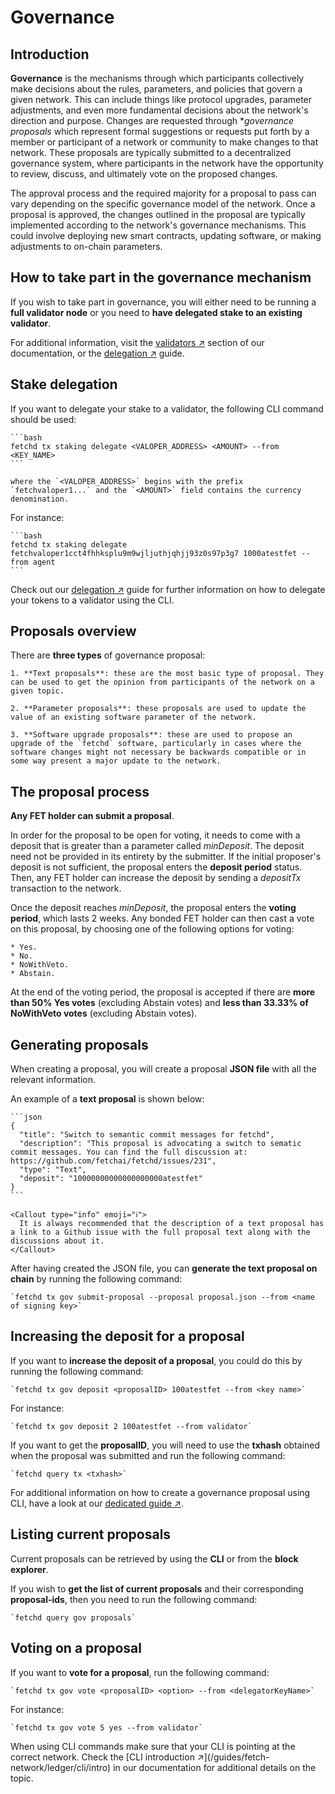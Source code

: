 
# Governance

## Introduction

**Governance** is the mechanisms through which participants collectively make decisions about the rules, parameters, and policies that govern a given network. This can include things like protocol upgrades, parameter adjustments, and even more fundamental decisions about the network's direction and purpose. Changes are requested through **governance proposals* which represent formal suggestions or requests put forth by a member or participant of a network or community to make changes to that network. These proposals are typically submitted to a decentralized governance system, where participants in the network have the opportunity to review, discuss, and ultimately vote on the proposed changes.

The approval process and the required majority for a proposal to pass can vary depending on the specific governance model of the network. Once a proposal is approved, the changes outlined in the proposal are typically implemented according to the network's governance mechanisms. This could involve deploying new smart contracts, updating software, or making adjustments to on-chain parameters.

## How to take part in the governance mechanism

If you wish to take part in governance, you will either need to be running a **full validator node** or you need to **have delegated stake to an existing validator**.

For additional information, visit the [validators ↗️](/concepts/fetch-network/ledger/validators) section of our documentation, or the [delegation ↗️](/guides/fetch-network/ledger/cli/delegator#how-to-delegate-tokens) guide.

## Stake delegation

If you want to delegate your stake to a validator, the following CLI command should be used:

    ```bash
    fetchd tx staking delegate <VALOPER_ADDRESS> <AMOUNT> --from <KEY_NAME>
    ```

    where the `<VALOPER_ADDRESS>` begins with the prefix `fetchvaloper1...` and the `<AMOUNT>` field contains the currency denomination.

For instance:

    ```bash
    fetchd tx staking delegate fetchvaloper1cct4fhhksplu9m9wjljuthjqhjj93z0s97p3g7 1000atestfet --from agent
    ```

Check out our [delegation ↗️](/guides/fetch-network/ledger/cli/delegator#how-to-delegate-tokens) guide for further information on how to delegate your tokens to a validator using the CLI.

## Proposals overview

There are **three types** of governance proposal:

    1. **Text proposals**: these are the most basic type of proposal. They can be used to get the opinion from participants of the network on a given topic.

    2. **Parameter proposals**: these proposals are used to update the value of an existing software parameter of the network.

    3. **Software upgrade proposals**: these are used to propose an upgrade of the `fetchd` software, particularly in cases where the software changes might not necessary be backwards compatible or in some way present a major update to the network.

## The proposal process

**Any FET holder can submit a proposal**.

In order for the proposal to be open for voting, it needs to come with a deposit that is greater than a parameter called _minDeposit_. The deposit need not be provided in its entirety by the submitter. If the initial proposer's deposit is not sufficient, the proposal enters the **deposit period** status. Then, any FET holder can increase the deposit by sending a _depositTx_ transaction to the network.

Once the deposit reaches _minDeposit_, the proposal enters the **voting period**, which lasts 2 weeks. Any bonded FET holder can then cast a vote on this proposal, by choosing one of the following options for voting:

    * Yes.
    * No.
    * NoWithVeto.
    * Abstain.

At the end of the voting period, the proposal is accepted if there are **more than 50% Yes votes** (excluding Abstain votes) and **less than 33.33% of NoWithVeto votes** (excluding Abstain votes).

## Generating proposals

When creating a proposal, you will create a proposal **JSON file** with all the relevant information.

An example of a **text proposal** is shown below:

    ```json
    {
      "title": "Switch to semantic commit messages for fetchd",
      "description": "This proposal is advocating a switch to sematic commit messages. You can find the full discussion at: https://github.com/fetchai/fetchd/issues/231",
      "type": "Text",
      "deposit": "10000000000000000000atestfet"
    }
    ```

    <Callout type="info" emoji="ℹ️">
      It is always recommended that the description of a text proposal has a link to a Github issue with the full proposal text along with the discussions about it.
    </Callout>

After having created the JSON file, you can **generate the text proposal on chain** by running the following command:

    `fetchd tx gov submit-proposal --proposal proposal.json --from <name of signing key>`

## Increasing the deposit for a proposal

If you want to **increase the deposit of a proposal**, you could do this by running the following command:

    `fetchd tx gov deposit <proposalID> 100atestfet --from <key name>`

For instance:

    `fetchd tx gov deposit 2 100atestfet --from validator`

If you want to get the **proposalID**, you will need to use the **txhash** obtained when the proposal was submitted and run the following command:

    `fetchd query tx <txhash>`

For additional information on how to create a governance proposal using CLI, have a look at our [dedicated guide ↗️](/guides/fetch-network/ledger/cli/governance-proposals).

## Listing current proposals

Current proposals can be retrieved by using the **CLI** or from the **block explorer**.

If you wish to **get the list of current proposals** and their corresponding **proposal-ids**, then you need to run the following command:

    `fetchd query gov proposals`

## Voting on a proposal

If you want to **vote for a proposal**, run the following command:

    `fetchd tx gov vote <proposalID> <option> --from <delegatorKeyName>`

For instance:

    `fetchd tx gov vote 5 yes --from validator`

<Callout type="info" emoji="ℹ️">
  When using CLI commands make sure that your CLI is pointing at the correct network. Check the [CLI introduction ↗️](/guides/fetch-network/ledger/cli/intro) in our documentation for additional details on the topic.
</Callout>
